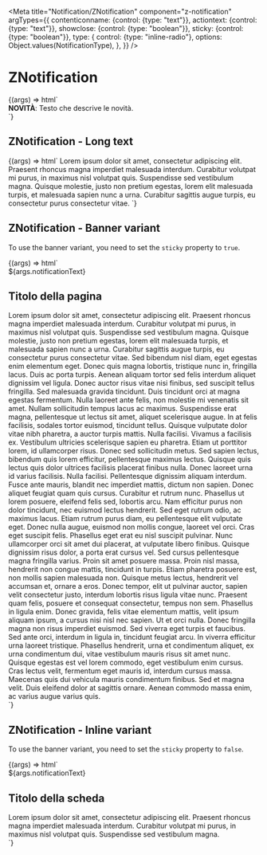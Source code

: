 
<Meta
  title="Notification/ZNotification"
  component="z-notification"
  argTypes={{
    contenticonname: {control: {type: "text"}},
    actiontext: {control: {type: "text"}},
    showclose: {control: {type: "boolean"}},
    sticky: {control: {type: "boolean"}},
    type: {
      control: {type: "inline-radio"},
      options: Object.values(NotificationType),
    },
  }}
/>

# ZNotification

<Canvas>
  <Story
    name="ZNotification"
    args={{
      contenticonname: "checkmark-circle-filled",
      actiontext: "Annulla",
      showclose: false,
      sticky: false,
      type: NotificationType.SUCCESS,
    }}
  >
    {(args) => html`
      <z-notification
        .contenticonname=${args.contenticonname}
        .actiontext=${args.actiontext}
        .type=${args.type}
        .showclose=${args.showclose}
        .sticky=${args.sticky}
      >
        <div class="notification-container"><strong>NOVITÀ</strong>: Testo che descrive le novità.</div>
      </z-notification>
    `}
  </Story>
</Canvas>

## ZNotification - Long text

<Canvas>
  <Story
    name="ZNotification with long text"
    args={{
      contenticonname: "checkmark-circle-filled",
      actiontext: "Annulla",
      showclose: false,
      sticky: false,
      type: NotificationType.SUCCESS,
    }}
  >
    {(args) => html`
      <z-notification
        .contenticonname=${args.contenticonname}
        .actiontext=${args.actiontext}
        .type=${args.type}
        .showclose=${args.showclose}
        .sticky=${args.sticky}
      >
        Lorem ipsum dolor sit amet, consectetur adipiscing elit. Praesent rhoncus magna imperdiet malesuada interdum.
        Curabitur volutpat mi purus, in maximus nisl volutpat quis. Suspendisse sed vestibulum magna. Quisque molestie,
        justo non pretium egestas, lorem elit malesuada turpis, et malesuada sapien nunc a urna. Curabitur sagittis
        augue turpis, eu consectetur purus consectetur vitae.
      </z-notification>
    `}
  </Story>
</Canvas>

## ZNotification - Banner variant

To use the banner variant, you need to set the `sticky` property to `true`.

<Canvas>
  <Story
    name="Banner ZNotification"
    args={{
      contenticonname: "checkmark-circle-filled",
      actiontext: "Annulla",
      showclose: false,
      type: NotificationType.SUCCESS,
      notificationText: "Questo è il testo della notifica",
    }}
    parameters={{
      controls: {
        exclude: ["sticky"],
      },
    }}
  >
    {(args) => html`
      <div class="banner-notification-demo">
        <z-notification
          .contenticonname=${args.contenticonname}
          .actiontext=${args.actiontext}
          .type=${args.type}
          .showclose=${args.showclose}
          sticky="true"
        >
          ${args.notificationText}
        </z-notification>
        <h2 class="heading-1-sb">Titolo della pagina</h2>
        <div class="body-1">
          Lorem ipsum dolor sit amet, consectetur adipiscing elit. Praesent rhoncus magna imperdiet malesuada interdum.
          Curabitur volutpat mi purus, in maximus nisl volutpat quis. Suspendisse sed vestibulum magna. Quisque
          molestie, justo non pretium egestas, lorem elit malesuada turpis, et malesuada sapien nunc a urna. Curabitur
          sagittis augue turpis, eu consectetur purus consectetur vitae. Sed bibendum nisl diam, eget egestas enim
          elementum eget. Donec quis magna lobortis, tristique nunc in, fringilla lacus. Duis ac porta turpis. Aenean
          aliquam tortor sed felis interdum aliquet dignissim vel ligula. Donec auctor risus vitae nisi finibus, sed
          suscipit tellus fringilla. Sed malesuada gravida tincidunt. Duis tincidunt orci at magna egestas fermentum.
          Nulla laoreet ante felis, non molestie mi venenatis sit amet. Nullam sollicitudin tempus lacus ac maximus.
          Suspendisse erat magna, pellentesque ut lectus sit amet, aliquet scelerisque augue. In at felis facilisis,
          sodales tortor euismod, tincidunt tellus. Quisque vulputate dolor vitae nibh pharetra, a auctor turpis mattis.
          Nulla facilisi. Vivamus a facilisis ex. Vestibulum ultricies scelerisque sapien eu pharetra. Etiam ut
          porttitor lorem, id ullamcorper risus. Donec sed sollicitudin metus. Sed sapien lectus, bibendum quis lorem
          efficitur, pellentesque maximus lectus. Quisque quis lectus quis dolor ultrices facilisis placerat finibus
          nulla. Donec laoreet urna id varius facilisis. Nulla facilisi. Pellentesque dignissim aliquam interdum. Fusce
          ante mauris, blandit nec imperdiet mattis, dictum non sapien. Donec aliquet feugiat quam quis cursus.
          Curabitur et rutrum nunc. Phasellus ut lorem posuere, eleifend felis sed, lobortis arcu. Nam efficitur purus
          non dolor tincidunt, nec euismod lectus hendrerit. Sed eget rutrum odio, ac maximus lacus. Etiam rutrum purus
          diam, eu pellentesque elit vulputate eget. Donec nulla augue, euismod non mollis congue, laoreet vel orci.
          Cras eget suscipit felis. Phasellus eget erat eu nisl suscipit pulvinar. Nunc ullamcorper orci sit amet dui
          placerat, at vulputate libero finibus. Quisque dignissim risus dolor, a porta erat cursus vel. Sed cursus
          pellentesque magna fringilla varius. Proin sit amet posuere massa. Proin nisl massa, hendrerit non congue
          mattis, tincidunt in turpis. Etiam pharetra posuere est, non mollis sapien malesuada non. Quisque metus
          lectus, hendrerit vel accumsan et, ornare a eros. Donec tempor, elit ut pulvinar auctor, sapien velit
          consectetur justo, interdum lobortis risus ligula vitae nunc. Praesent quam felis, posuere et consequat
          consectetur, tempus non sem. Phasellus in ligula enim. Donec gravida, felis vitae elementum mattis, velit
          ipsum aliquam ipsum, a cursus nisi nisl nec sapien. Ut et orci nulla. Donec fringilla magna non risus
          imperdiet euismod. Sed viverra eget turpis et faucibus. Sed ante orci, interdum in ligula in, tincidunt
          feugiat arcu. In viverra efficitur urna laoreet tristique. Phasellus hendrerit, urna et condimentum aliquet,
          ex urna condimentum dui, vitae vestibulum mauris risus sit amet nunc. Quisque egestas est vel lorem commodo,
          eget vestibulum enim cursus. Cras lectus velit, fermentum eget mauris id, interdum cursus massa. Maecenas quis
          dui vehicula mauris condimentum finibus. Sed et magna velit. Duis eleifend dolor at sagittis ornare. Aenean
          commodo massa enim, ac varius augue varius quis.
        </div>
      </div>
    `}
  </Story>
</Canvas>

## ZNotification - Inline variant

To use the banner variant, you need to set the `sticky` property to `false`.

<Canvas>
  <Story
    name="Inline ZNotification"
    args={{
      contenticonname: "checkmark-circle-filled",
      actiontext: "Annulla",
      showclose: false,
      type: NotificationType.SUCCESS,
      notificationText: "Questo è il testo della notifica",
    }}
    parameters={{
      controls: {
        exclude: ["sticky"],
      },
    }}
  >
    {(args) => html`
      <div class="inline-notification-demo">
        <z-notification
          contenticonname=${args.contenticonname}
          actiontext=${args.actiontext}
          type=${args.type}
          showclose=${args.showclose}
          sticky="false"
        >
          ${args.notificationText}
        </z-notification>
        <div class="content">
          <h2 class="heading-1">Titolo della scheda</h2>
          <div class="body-1">
            Lorem ipsum dolor sit amet, consectetur adipiscing elit. Praesent rhoncus magna imperdiet malesuada
            interdum. Curabitur volutpat mi purus, in maximus nisl volutpat quis. Suspendisse sed vestibulum magna.
          </div>
        </div>
      </div>
    `}
  </Story>
</Canvas>

<ArgsTable of="z-notification" />
